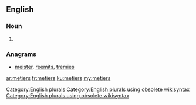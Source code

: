 {{also|metiers|métiers|Metiers}}
==English==

===Noun===
{{head|en}}

# {{plural of|metier}}

===Anagrams===
* [[meister#English|meister]], [[reemits#English|reemits]], [[tremies#English|tremies]]

[[Category:English plurals]][[Category:English plurals using obsolete wikisyntax]][[Category:English plurals using obsolete wikisyntax]]

[[ar:metiers]]
[[fr:metiers]]
[[ku:metiers]]
[[my:metiers]]